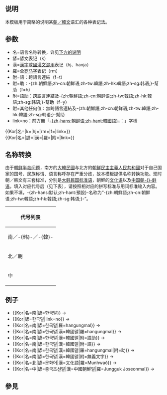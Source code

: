 <noinclude>{{template doc page viewed directly}}</noinclude>
{{High-use|6188}}
{{Not|Template:KOR}}
== 说明 ==
本模板用于简略的说明某[[朝鮮語|朝／韓文]]语汇的各种表记法。

==参数==
*名=语言名称转换，详见[[#名称转换|下方的说明]]
*諺=諺文表记（k）
*漢=[[漢字]]或[[國漢文混用]]表记（hj、hanja）
*羅=全[[韓文羅馬字|罗马字]]表记（rm）
*附=語：跨語言連結（f=t）
*附=助：-{zh:朝鮮語;zh-cn:朝鲜语;zh-tw:韓語;zh-hk:韓語;zh-sg:韩语;}-幫助（f=h）
*附=語助：跨語言連結及-{zh:朝鮮語;zh-cn:朝鲜语;zh-tw:韓語;zh-hk:韓語;zh-sg:韩语;}-幫助（f=y）
*附=其他任何值：無跨語言連結及-{zh:朝鮮語;zh-cn:朝鲜语;zh-tw:韓語;zh-hk:韓語;zh-sg:韩语;}-幫助
*link=no：前方無「[[朝鮮語|-{zh-hans:朝鲜语;zh-hant:韓國語}-]]：」字樣
<nowiki>{{Kor|名=|k=|hj=|rm=|f=|link=}}</nowiki><br><nowiki>{{Kor|名=|諺=|漢=|羅=|附=|link=}}</nowiki>

==名称转换==
由于[[朝鲜半岛南北关系|朝鲜半岛问题]]，南方的[[大韓民國]]与北方的[[朝鮮民主主義人民共和國]]对于自己国家的国号、民族称谓、语言称呼存在严重分歧，故本模板提供名称转换功能。现时朝／韩文有三套标准，分别是[[大韩民国标准语]]，朝鮮的[[文化语]]以及[[中国朝鲜语|中国朝-{}-鲜语]]。填入对应代号后（见下表），请按照相对应的拼写标准与用词标准输入内容。如果不填，-{zh-hans:默认;zh-hant:預設}-名称为“-{zh:朝鮮語;zh-cn:朝鲜语;zh-tw:韓語;zh-hk:韓語;zh-sg:韩语;}-”。
{| class="collapsible collapsed wikitable" style="margin-left: 20px" width="400"
! colspan="2"|  代号列表
|-
| 南／-{韩}-／-{韓}- || 韩语
|-
| 北／朝 || 朝-{}-鲜语
|-
| 中 || 中国朝-{}-鲜语
|}

== 例子 ==
*<nowiki>{{Kor|名=南|諺=한국말}}</nowiki> → {{Kor|名=南|諺=한국말}}
*<nowiki>{{Kor|諺=한국말|link=no}}</nowiki> → {{Kor|諺=한국말|link=no}}
*<nowiki>{{Kor|名=南|諺=한국말|羅=hangungmal}}</nowiki> → {{Kor|名=南|諺=한국말|羅=hangungmal}}
*<nowiki>{{Kor|名=南|諺=한국말|漢=韓國말|羅=hangungmal}}</nowiki> → {{Kor|名=南|諺=한국말|漢=韓國말|羅=hangungmal}}
*<nowiki>{{Kor|名=南|諺=한국말|漢=韓國말|附=語助}}</nowiki> → {{Kor|名=南|諺=한국말|漢=韓國말|附=語助}}
*<nowiki>{{Kor|名=南|諺=한국말|漢=韓國말|附=語}}</nowiki> → {{Kor|名=南|諺=한국말|漢=韓國말|附=語}}
*<nowiki>{{Kor|名=南|諺=한국말|漢=韓國말|羅=hangungmal|附=助}}</nowiki> → {{Kor|名=南|諺=한국말|漢=韓國말|羅=hangungmal|附=助}}
*<nowiki>{{Kor|名=南|諺=한국말|漢=韓國말|附=無義文字}}</nowiki> → {{Kor|名=南|諺=한국말|漢=韓國말|附=無義文字}}
*<nowiki>{{Kor|名=北|諺=문화어|漢=文化語|羅=Munhwaŏ}}</nowiki> → {{Kor|名=北|諺=문화어|漢=文化語|羅=Munhwaŏ}}
*<nowiki>{{Kor|名=中|諺=중국조선말|漢=中國朝鮮말|羅=Jungguk Joseonmal}}</nowiki> → {{Kor|名=中|諺=중국조선말|漢=中國朝鮮말|羅=Jungguk Joseonmal}}

== 參見 ==
{{Jpn/doc/Related templates}}
<includeonly>
<!-- 本行下加入模板的分類 -->
[[分類:亚洲语言模板|{{PAGENAME}}]]

<!-- 本行下加入模板的跨語言連結 -->

</includeonly>